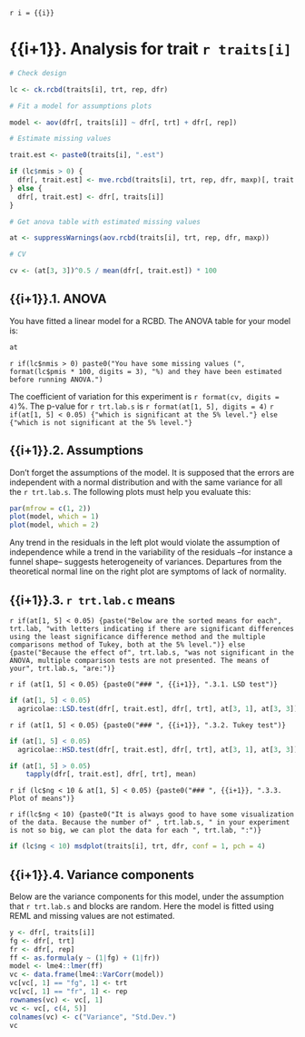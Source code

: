 `r i = {{i}}`

# {{i+1}}. Analysis for trait `r traits[i]`

```r

# Check design

lc <- ck.rcbd(traits[i], trt, rep, dfr)

# Fit a model for assumptions plots

model <- aov(dfr[, traits[i]] ~ dfr[, trt] + dfr[, rep])

# Estimate missing values

trait.est <- paste0(traits[i], ".est")

if (lc$nmis > 0) {
  dfr[, trait.est] <- mve.rcbd(traits[i], trt, rep, dfr, maxp)[, trait.est]
} else {
  dfr[, trait.est] <- dfr[, traits[i]]
}

# Get anova table with estimated missing values

at <- suppressWarnings(aov.rcbd(traits[i], trt, rep, dfr, maxp))

# CV

cv <- (at[3, 3])^0.5 / mean(dfr[, trait.est]) * 100

```

## {{i+1}}.1. ANOVA

You have fitted a linear model for a RCBD. The ANOVA table for your model is:

```r

at

```

`r if(lc$nmis > 0) paste0("You have some missing values (", format(lc$pmis * 100, digits = 3), "%) and they have been estimated before running ANOVA.")`

The coefficient of variation for this experiment is `r format(cv, digits = 4)`%.
The p-value for `r trt.lab.s` is `r format(at[1, 5], digits = 4)`
`r if(at[1, 5] < 0.05) {"which is significant at the 5% level."} else {"which is not significant at the 5% level."}`

## {{i+1}}.2. Assumptions

Don't forget the assumptions of the model. It is supposed that the errors are independent with a normal distribution and with the same variance for all the `r trt.lab.s`. The following plots must help you evaluate this:

```r

par(mfrow = c(1, 2))
plot(model, which = 1)
plot(model, which = 2)

```

Any trend in the residuals in the left plot would violate the assumption of independence while a trend in the variability of the residuals --for instance a funnel shape-- suggests heterogeneity of variances. Departures from the theoretical normal line on the right plot are symptoms of lack of normality.

## {{i+1}}.3. `r trt.lab.c` means

`r if(at[1, 5] < 0.05) {paste("Below are the sorted means for each", trt.lab, "with letters indicating if there are significant differences using the least significance difference method and the multiple comparisons method of Tukey, both at the 5% level.")} else {paste("Because the effect of", trt.lab.s, "was not significant in the ANOVA, multiple comparison tests are not presented. The means of your", trt.lab.s, "are:")}`

`r if (at[1, 5] < 0.05) {paste0("### ", {{i+1}}, ".3.1. LSD test")}`

```r

if (at[1, 5] < 0.05)
  agricolae::LSD.test(dfr[, trait.est], dfr[, trt], at[3, 1], at[3, 3])$groups

```

`r if (at[1, 5] < 0.05) {paste0("### ", {{i+1}}, ".3.2. Tukey test")}`

```r

if (at[1, 5] < 0.05)
  agricolae::HSD.test(dfr[, trait.est], dfr[, trt], at[3, 1], at[3, 3])$groups

```

```r

if (at[1, 5] > 0.05)
    tapply(dfr[, trait.est], dfr[, trt], mean)

```

`r if (lc$ng < 10 & at[1, 5] < 0.05) {paste0("### ", {{i+1}}, ".3.3. Plot of means")}`

`r if(lc$ng < 10) {paste0("It is always good to have some visualization of the data. Because the number of" , trt.lab.s, " in your experiment is not so big, we can plot the data for each ", trt.lab, ":")}`

```r

if (lc$ng < 10) msdplot(traits[i], trt, dfr, conf = 1, pch = 4)

```

## {{i+1}}.4. Variance components

Below are the variance components for this model, under the assumption that `r trt.lab.s` and blocks are random. Here the model is fitted using REML and missing values are not estimated.

```r

y <- dfr[, traits[i]]
fg <- dfr[, trt]
fr <- dfr[, rep]
ff <- as.formula(y ~ (1|fg) + (1|fr))
model <- lme4::lmer(ff)
vc <- data.frame(lme4::VarCorr(model))
vc[vc[, 1] == "fg", 1] <- trt
vc[vc[, 1] == "fr", 1] <- rep
rownames(vc) <- vc[, 1]
vc <- vc[, c(4, 5)]
colnames(vc) <- c("Variance", "Std.Dev.")
vc

```
